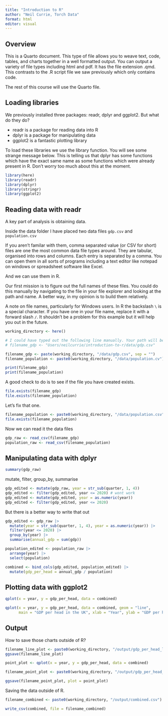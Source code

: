 ```yaml
---
title: "Introduction to R"
author: "Neil Currie, Torch Data"
format: html
editor: visual
---
```


## Overview

This is a Quarto document. This type of file allows you to weave text, code, tables, and charts together in a well formatted output. You can output a variety of file types including html and pdf. It has the file extension .qmd. This contrasts to the .R script file we saw previously which only contains code.

The rest of this course will use the Quarto file.

## Loading libraries

We previously installed three packages: readr, dplyr and ggplot2. But what do they do?

-   readr is a package for reading data into R
-   dplyr is a package for manipulating data
-   ggplot2 is a fantastic plotting library

To load these libraries we use the library function. You will see some strange message below. This is telling us that dplyr has some functions which have the exact same name as some functions which were already present in R. Don't worry too much about this at the moment.

```r
library(here)
library(readr)
library(dplyr)
library(stringr)
library(ggplot2)
```

## Reading data with readr

A key part of analysis is obtaining data.

Inside the data folder I have placed two data files `gdp.csv` and `population.csv`

If you aren't familar with them, comma separated value (or CSV for short) files are one the most common data file types around. They are tabular, organised into rows and columns. Each entry is separated by a comma. You can open them in all sorts of programs including a text editor like notepad on windows or spreadsheet software like Excel.

And we can use them in R.

Our first mission is to figure out the full names of these files. You could do this manually by navigating to the file in your file explorer and looking at the path and name. A better way, in my opinion is to build them relatively.

A note on file names, particularly for Windows users. In R the backslash `\` is a special character. If you have one in your file name, replace it with a forward slash `/`. It shouldn't be a problem for this example but it will help you out in the future.

```r
working_directory <- here()

# I could have typed out the following line manually. Your path will be different.
# filename_gdp <- "Users/neilcurrie/introduction-to-r/data/gdp.csv"

filename_gdp <- paste(working_directory, "/data/gdp.csv", sep = "")
filename_population <- paste0(working_directory, "/data/population.cv")

print(filename_gdp)
print(filename_population)
```

A good check to do is to see if the file you have created exists.

```r
file.exists(filename_gdp)
file.exists(filename_population)
```

Let's fix that one.

```r
filename_population <- paste0(working_directory, "/data/population.csv")
file.exists(filename_population)
```

Now we can read it the data files

```r
gdp_raw <- read_csv(filename_gdp)
population_raw <- read_csv(filename_population)
```

## Manipulating data with dplyr

```r
summary(gdp_raw)
```

mutate, filter, group_by, summarise

```r
gdp_edited <- mutate(gdp_raw, year = str_sub(quarter, 1, 4))
gdp_edited <- filter(gdp_edited, year <= 2020) # wont work
gdp_edited <- mutate(gdp_edited, year = as.numeric(year))
gdp_edited <- filter(gdp_edited, year <= 2020)
```

But there is a better way to write that out

```r
gdp_edited <- gdp_raw |> 
  mutate(year = str_sub(quarter, 1, 4), year = as.numeric(year)) |> 
  filter(year <= 2020) |>
  group_by(year) |> 
  summarise(annual_gdp = sum(gdp))
```

```r
population_edited <- population_raw |> 
  arrange(year) |> 
  select(population)

combined <- bind_cols(gdp_edited, population_edited) |> 
  mutate(gdp_per_head = annual_gdp / population)

```

## Plotting data with ggplot2

```r
qplot(x = year, y = gdp_per_head, data = combined)

qplot(x = year, y = gdp_per_head, data = combined, geom = "line", 
      main = "GDP per head in the UK", xlab = "Year", ylab = "GDP per head")
```

## Output

How to save those charts outside of R?

```r
filename_line_plot <- paste0(working_directory, "/output/gdp_per_head_line.png")
ggsave(filename_line_plot)

point_plot <- qplot(x = year, y = gdp_per_head, data = combined)

filename_point_plot <- paste0(working_directory, "/output/gdp_per_head_point.png")

ggsave(filename_point_plot, plot = point_plot)
```

Saving the data outside of R.

```r
filename_combined <- paste0(working_directory, "/output/combined.csv")

write_csv(combined, file = filename_combined)
```
